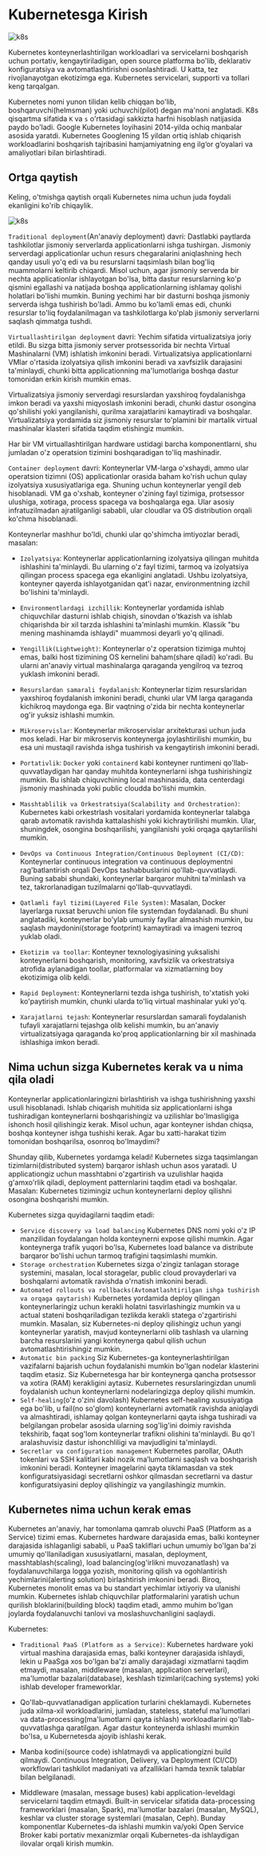 
# Kubernetesga Kirish

![k8s](https://raw.githubusercontent.com/devops-journey-uz/assets/main/images/tutorials/k8s/kirish/banner.png)

Kubernetes konteynerlashtirilgan workloadlari va servicelarni boshqarish uchun portativ, kengaytiriladigan, open source platforma bo'lib, deklarativ konfiguratsiya va avtomatlashtirishni osonlashtiradi. U katta, tez rivojlanayotgan ekotizimga ega. Kubernetes servicelari, supporti va tollari keng tarqalgan.

Kubernetes nomi yunon tilidan kelib chiqqan bo'lib, boshqaruvchi(helmsman) yoki uchuvchi(pilot) degan ma'noni anglatadi. K8s qisqartma sifatida `K` va `s` o'rtasidagi sakkizta harfni hisoblash natijasida paydo bo'ladi. Google Kubernetes loyihasini 2014-yilda ochiq manbalar asosida yaratdi. Kubernetes Googlening 15 yildan ortiq ishlab chiqarish workloadlarini boshqarish tajribasini hamjamiyatning eng ilg‘or g‘oyalari va amaliyotlari bilan birlashtiradi.

## Ortga qaytish

Keling, o'tmishga qaytish orqali Kubernetes nima uchun juda foydali ekanligini ko'rib chiqaylik.

![k8s](https://raw.githubusercontent.com/devops-journey-uz/assets/main/images/tutorials/k8s/kirish/1.jpg)

`Traditional deployment`(An'anaviy deployment) davri: Dastlabki paytlarda tashkilotlar jismoniy serverlarda applicationlarni ishga tushirgan. Jismoniy serverdagi applicationlar uchun resurs chegaralarini aniqlashning hech qanday usuli yo'q edi va bu resurslarni taqsimlash bilan bog'liq muammolarni keltirib chiqardi. Misol uchun, agar jismoniy serverda bir nechta applicationlar ishlayotgan bo'lsa, bitta dastur resurslarning ko'p qismini egallashi va natijada boshqa applicationlarning ishlamay qolishi holatlari bo'lishi mumkin. Buning yechimi har bir dasturni boshqa jismoniy serverda ishga tushirish bo'ladi. Ammo bu ko'lamli emas edi, chunki resurslar to'liq foydalanilmagan va tashkilotlarga ko'plab jismoniy serverlarni saqlash qimmatga tushdi.

`Virtuallashtirilgan deployment` davri: Yechim sifatida virtualizatsiya joriy etildi. Bu sizga bitta jismoniy server protsessorida bir nechta Virtual Mashinalarni (VM) ishlatish imkonini beradi. Virtualizatsiya applicationlarni VMlar o'rtasida izolyatsiya qilish imkonini beradi va xavfsizlik darajasini ta'minlaydi, chunki bitta applicationning ma'lumotlariga boshqa dastur tomonidan erkin kirish mumkin emas.

Virtualizatsiya jismoniy serverdagi resurslardan yaxshiroq foydalanishga imkon beradi va yaxshi miqyoslash imkonini beradi, chunki dastur osongina qo'shilishi yoki yangilanishi, qurilma xarajatlarini kamaytiradi va boshqalar. Virtualizatsiya yordamida siz jismoniy resurslar to'plamini bir martalik virtual mashinalar klasteri sifatida taqdim etishingiz mumkin.

Har bir VM virtuallashtirilgan hardware ustidagi barcha komponentlarni, shu jumladan o'z operatsion tizimini boshqaradigan to'liq mashinadir.

`Container deployment` davri: Konteynerlar VM-larga o'xshaydi, ammo ular operatsion tizimni (OS) applicationlar orasida baham ko'rish uchun qulay izolyatsiya xususiyatlariga ega. Shuning uchun konteynerlar yengil deb hisoblanadi. VM ga o'xshab, konteyner o'zining fayl tizimiga, protsessor ulushiga, xotiraga, process spacega va boshqalarga ega. Ular asosiy infratuzilmadan ajratilganligi sababli, ular cloudlar va OS distribution orqali ko'chma hisoblanadi.

Konteynerlar mashhur bo'ldi, chunki ular qo'shimcha imtiyozlar beradi, masalan:

* `Izolyatsiya`: Konteynerlar applicationlarning izolyatsiya qilingan muhitda ishlashini ta'minlaydi. Bu ularning o'z fayl tizimi, tarmoq va izolyatsiya qilingan  process spacega ega ekanligini anglatadi. Ushbu izolyatsiya, konteyner qayerda ishlayotganidan qat'i nazar, environmentning izchil bo'lishini ta'minlaydi.

* `Environmentlardagi izchillik`: Konteynerlar yordamida ishlab chiquvchilar dasturni ishlab chiqish, sinovdan o'tkazish va ishlab chiqarishda bir xil tarzda ishlashini ta'minlashi mumkin. Klassik "bu mening mashinamda ishlaydi" muammosi deyarli yo'q qilinadi.

* `Yengillik(Lightweight)`: Konteynerlar o'z operatsion tizimiga muhtoj emas, balki host tizimining OS kernelini baham(share qiladi) ko'radi. Bu ularni an'anaviy virtual mashinalarga qaraganda yengilroq va tezroq yuklash imkonini beradi.

* `Resurslardan samarali foydalanish`: Konteynerlar tizim resurslaridan yaxshiroq foydalanish imkonini beradi, chunki ular VM larga qaraganda kichikroq maydonga ega. Bir vaqtning o'zida bir nechta konteynerlar og'ir yuksiz ishlashi mumkin.

* `Mikroservislar`: Konteynerlar mikroservislar arxitekturasi uchun juda mos keladi. Har bir mikroservis konteynerga joylashtirilishi mumkin, bu esa uni mustaqil ravishda ishga tushirish va kengaytirish imkonini beradi.

* `Portativlik`: `Docker` yoki `containerd` kabi konteyner runtimeni qo'llab-quvvatlaydigan har qanday muhitda konteynerlarni ishga tushirishingiz mumkin. Bu ishlab chiquvchining local mashinasida, data centerdagi jismoniy mashinada yoki public cloudda boʻlishi mumkin.

* `Masshtablilik va Orkestratsiya(Scalability and Orchestration)`: Kubernetes kabi orkestrlash vositalari yordamida konteynerlar talabga qarab avtomatik ravishda kattalashishi yoki kichraytirilishi mumkin. Ular, shuningdek, osongina boshqarilishi, yangilanishi yoki orqaga qaytarilishi mumkin.

* `DevOps va Continuous Integration/Continuous Deployment (CI/CD)`: Konteynerlar continuous integration va continuous deploymentni rag'batlantirish orqali DevOps tashabbuslarini qo'llab-quvvatlaydi. Buning sababi shundaki, konteynerlar barqaror muhitni ta'minlash va tez, takrorlanadigan tuzilmalarni qo'llab-quvvatlaydi.

* `Qatlamli fayl tizimi(Layered File System)`: Masalan, Docker layerlarga ruxsat beruvchi union file systemdan foydalanadi. Bu shuni anglatadiki, konteynerlar bo'ylab umumiy fayllar almashish mumkin, bu saqlash maydonini(storage footprint) kamaytiradi va imageni tezroq yuklab oladi.

* `Ekotizim va toollar`: Konteyner texnologiyasining yuksalishi konteynerlarni boshqarish, monitoring, xavfsizlik va orkestratsiya atrofida aylanadigan toollar, platformalar va xizmatlarning boy ekotizimiga olib keldi.

* `Rapid Deployment`: Konteynerlarni tezda ishga tushirish, to'xtatish yoki ko'paytirish mumkin, chunki ularda to'liq virtual mashinalar yuki yo'q.

* `Xarajatlarni tejash`: Konteynerlar resurslardan samarali foydalanish tufayli xarajatlarni tejashga olib kelishi mumkin, bu an'anaviy virtualizatsiyaga qaraganda ko'proq applicationlarning bir xil mashinada ishlashiga imkon beradi.

## Nima uchun sizga Kubernetes kerak va u nima qila oladi

Konteynerlar applicationlaringizni birlashtirish va ishga tushirishning yaxshi usuli hisoblanadi. Ishlab chiqarish muhitida siz applicationlarni ishga tushiradigan konteynerlarni boshqarishingiz va uzilishlar bo'lmasligiga ishonch hosil qilishingiz kerak. Misol uchun, agar konteyner ishdan chiqsa, boshqa konteyner ishga tushishi kerak. Agar bu xatti-harakat tizim tomonidan boshqarilsa, osonroq bo'lmaydimi?

Shunday qilib, Kubernetes yordamga keladi! Kubernetes sizga taqsimlangan tizimlarni(distributed system) barqaror ishlash uchun asos yaratadi. U applicationgiz uchun masshtabni o'zgartirish va uzulishlar haqida g'amxo'rlik qiladi, deployment patternlarini taqdim etadi va boshqalar. Masalan: Kubernetes tizimingiz uchun konteynerlarni deploy qilishni osongina boshqarishi mumkin.

Kubernetes sizga quyidagilarni taqdim etadi:

* `Service discovery va load balancing` Kubernetes DNS nomi yoki o'z IP manzilidan foydalangan holda konteynerni expose qilishi mumkin. Agar konteynerga trafik yuqori bo'lsa, Kubernetes load balance va distribute barqaror bo'lishi uchun tarmoq trafigini taqsimlashi mumkin.
* `Storage orchestration` Kubernetes sizga o'zingiz tanlagan storage systemini, masalan,  local storagelar, public cloud provayderlari va boshqalarni avtomatik ravishda o'rnatish imkonini beradi.
* `Automated rollouts va rollbacks(Avtomatlashtirilgan ishga tushirish va orqaga qaytarish)` Kubernetes yordamida deploy qilingan konteynerlaringiz uchun kerakli holatni tasvirlashingiz mumkin va u actual stateni boshqariladigan tezlikda kerakli statega o'zgartirishi mumkin. Masalan, siz Kubernetes-ni deploy qilishingiz uchun yangi konteynerlar yaratish, mavjud konteynerlarni olib tashlash va ularning barcha resurslarini yangi konteynerga qabul qilish uchun avtomatlashtirishingiz mumkin.
* `Automatic bin packing` Siz Kubernetes-ga konteynerlashtirilgan vazifalarni bajarish uchun foydalanishi mumkin bo'lgan nodelar klasterini taqdim etasiz. Siz Kubernetesga har bir konteynerga qancha protsessor va xotira (RAM) kerakligini aytasiz. Kubernetes resurslaringizdan unumli foydalanish uchun konteynerlarni nodelaringizga deploy qilishi mumkin.
* `Self-healing`(o'z o'zini davolash) Kubernetes self-healing xususiyatiga ega bo'lib, u fail(no so'glom) konteynerlarni avtomatik ravishda aniqlaydi va almashtiradi, ishlamay qolgan konteynerlarni qayta ishga tushiradi va belgilangan probelar asosida ularning sog'lig'ini doimiy ravishda tekshirib, faqat sog'lom konteynerlar trafikni olishini ta'minlaydi. Bu qo'l aralashuvisiz dastur ishonchliligi va mavjudligini ta'minlaydi.
* `Secretlar va configuration management` Kubernetes parollar, OAuth tokenlari va SSH kalitlari kabi nozik maʼlumotlarni saqlash va boshqarish imkonini beradi. Konteyner imagelarini qayta tiklamasdan va stek konfiguratsiyasidagi secretlarni oshkor qilmasdan secretlarni va dastur konfiguratsiyasini deploy qilishingiz va yangilashingiz mumkin.


## Kubernetes nima uchun kerak emas

Kubernetes an'anaviy, har tomonlama qamrab oluvchi PaaS (Platform as a Service) tizimi emas. Kubernetes hardware darajasida emas, balki konteyner darajasida ishlaganligi sababli, u PaaS takliflari uchun umumiy bo'lgan ba'zi umumiy qo'llaniladigan xususiyatlarni, masalan, deployment, masshtablash(scaling), load balancing(og'irlikni muvozanatlash) va foydalanuvchilarga logga yozish, monitoring qilish va ogohlantirish yechimlarini(alerting solution) birlashtirish imkonini beradi. Biroq, Kubernetes monolit emas va bu standart yechimlar ixtiyoriy va ulanishi mumkin. Kubernetes ishlab chiquvchilar platformalarini yaratish uchun qurilish bloklarini(building block) taqdim etadi, ammo muhim bo'lgan joylarda foydalanuvchi tanlovi va moslashuvchanligini saqlaydi.

Kubernetes:

* `Traditional PaaS (Platform as a Service)`: Kubernetes hardware yoki virtual mashina darajasida emas, balki konteyner darajasida ishlaydi, lekin u PaaSga xos bo'lgan ba'zi amaliy darajadagi xizmatlarni taqdim etmaydi, masalan, middleware (masalan, application serverlari), ma'lumotlar bazalari(database), keshlash tizimlari(caching systems) yoki ishlab developer frameworklar.

* Qo'llab-quvvatlanadigan application turlarini cheklamaydi. Kubernetes juda xilma-xil workloadlarini, jumladan, stateless, stateful ma'lumotlari va data-processing(ma'lumotlarni qayta ishlash) workloadlarini qo'llab-quvvatlashga qaratilgan. Agar dastur konteynerda ishlashi mumkin bo'lsa, u Kubernetesda ajoyib ishlashi kerak.
* Manba kodini(source code) ishlatmaydi va applicationgizni build qilmaydi. Continuous Integration, Delivery, va Deployment (CI/CD) workflowlari tashkilot madaniyati va afzalliklari hamda texnik talablar bilan belgilanadi.
* Middleware (masalan, message buses) kabi application-leveldagi servicelarni taqdim etmaydi. Built-in servicelar sifatida data-processing frameworklari (masalan, Spark), ma'lumotlar bazalari (masalan, MySQL), keshlar va cluster storage systemlari (masalan, Ceph). Bunday komponentlar Kubernetes-da ishlashi mumkin va/yoki Open Service Broker kabi portativ mexanizmlar orqali Kubernetes-da ishlaydigan ilovalar orqali kirish mumkin.